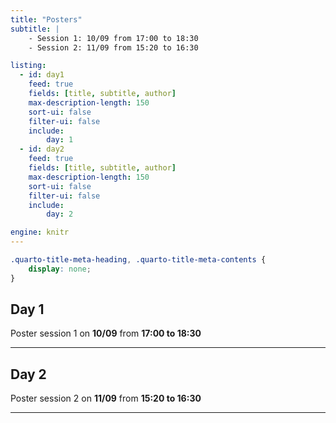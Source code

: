 ```yaml
---
title: "Posters"
subtitle: |
    - Session 1: 10/09 from 17:00 to 18:30  
    - Session 2: 11/09 from 15:20 to 16:30

listing:
  - id: day1
    feed: true
    fields: [title, subtitle, author]
    max-description-length: 150
    sort-ui: false
    filter-ui: false
    include:
        day: 1
  - id: day2
    feed: true
    fields: [title, subtitle, author]
    max-description-length: 150
    sort-ui: false
    filter-ui: false
    include:
        day: 2

engine: knitr
---
```


```css
.quarto-title-meta-heading, .quarto-title-meta-contents {
    display: none;
}
```

::: {.panel-tabset}

## Day 1

Poster session 1 on **10/09** from **17:00 to 18:30**

***

::::{#day1}
::::

## Day 2

Poster session 2 on **11/09** from **15:20 to 16:30**

***

::::{#day2}
::::

:::